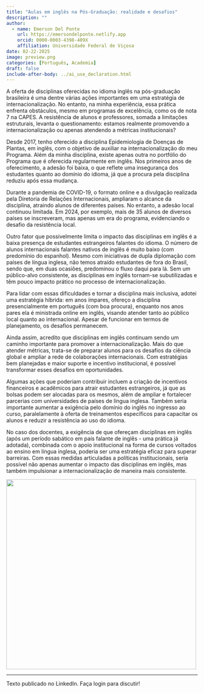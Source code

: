```yaml
---
title: "Aulas em inglês na Pós-Graduação: realidade e desafios"
description: ""
author:
  - name: Emerson Del Ponte
    url: https://emersondelponte.netlify.app
    orcid: 0000-0003-4398-409X
    affiliation: Universidade Federal de Viçosa
date: 02-22-2025
image: preview.png
categories: [Português, Academia] 
draft: false 
include-after-body: ../ai_use_declaration.html
---
```


A oferta de disciplinas oferecidas no idioma inglês na pós-graduação brasileira é uma dentre várias ações importantes em uma estratégia de internacionalização. No entanto, na minha experiência, essa prática enfrenta obstáculos, mesmo em programas de excelência, como os de nota 7 na CAPES. A resistência de alunos e professores, somada a limitações estruturais, levanta o questionamento: estamos realmente promovendo a internacionalização ou apenas atendendo a métricas institucionais?

Desde 2017, tenho oferecido a disciplina Epidemiologia de Doenças de Plantas, em inglês, com o objetivo de auxiliar na internacionalização do meu Programa. Além da minha disciplina, existe apenas outra no portfólio do Programa que é oferecida regularmente em inglês. Nos primeiros anos de oferecimento, a adesão foi baixa, o que reflete uma insegurança dos estudantes quanto ao domínio do idioma, já que a procura pela disciplina reduziu após essa mudança.

Durante a pandemia de COVID-19, o formato online e a divulgação realizada pela Diretoria de Relações Internacionais, ampliaram o alcance da disciplina, atraindo alunos de diferentes países. No entanto, a adesão local continuou limitada. Em 2024, por exemplo, mais de 35 alunos de diversos países se inscreveram, mas apenas um era do programa, evidenciando o desafio da resistência local.

Outro fator que possivelmente limita o impacto das disciplinas em inglês é a baixa presença de estudantes estrangeiros falantes do idioma. O número de alunos internacionais falantes nativos de inglês é muito baixo (com predomínio do espanhol). Mesmo com iniciativas de dupla diplomação com países de língua inglesa, não temos atraído estudantes de fora do Brasil, sendo que, em duas ocasiões, predominou o fluxo daqui para lá. Sem um público-alvo consistente, as disciplinas em inglês tornam-se subutilizadas e têm pouco impacto prático no processo de internacionalização.

Para lidar com essas dificuldades e tornar a disciplina mais inclusiva, adotei uma estratégia híbrida: em anos ímpares, ofereço a disciplina presencialmente em português (com boa procura), enquanto nos anos pares ela é ministrada online em inglês, visando atender tanto ao público local quanto ao internacional. Apesar de funcionar em termos de planejamento, os desafios permanecem.

Ainda assim, acredito que disciplinas em inglês continuam sendo um caminho importante para promover a internacionalização. Mais do que atender métricas, trata-se de preparar alunos para os desafios da ciência global e ampliar a rede de colaborações internacionais. Com estratégias bem planejadas e maior suporte e incentivo institucional, é possível transformar esses desafios em oportunidades.

Algumas ações que poderiam contribuir incluem a criação de incentivos financeiros e acadêmicos para atrair estudantes estrangeiros, já que as bolsas podem ser alocadas para os mesmos, além de ampliar e fortalecer parcerias com universidades de países de língua inglesa. Também seria importante aumentar a exigência pelo domínio do inglês no ingresso ao curso, paralelamente à oferta de treinamentos específicos para capacitar os alunos e reduzir a resistência ao uso do idioma.

No caso dos docentes, a exigência de que ofereçam disciplinas em inglês (após um período sabático em país falante de inglês - uma prática já adotada), combinada com o apoio institucional na forma de cursos voltados ao ensino em língua inglesa, poderia ser uma estratégia eficaz para superar barreiras. Com essas medidas articuladas a políticas institucionais, seria possível não apenas aumentar o impacto das disciplinas em inglês, mas também impulsionar a internacionalização de maneira mais consistente.

![](preview.png){fig-align="center" width="500"}

------------------------------------------------------------------------

Texto publicado no LinkedIn. Faça login para discutir!
